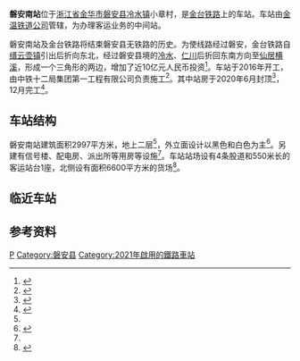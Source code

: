 {{distinguish|磐安站|磐安镇站}}
{{Infobox China railway station
|name = 磐安南站
|eng_name = Pan'annan Railway Station
|symbol_right = {{rint|cn|rail}}
|image = 
|caption = 
|other_name= 
|code = 19046
|commercial_code = PNU
|pinyin_code = PAN
|type= 中间站
|业务性质 = 
|技术性质= 
|address = [[浙江省|浙江省]][[金华市|金华市]][[磐安县|磐安县]][[冷水镇_(磐安县)|冷水镇]]小章村后山
|coordinates = {{coord|28.911468|N|120.339920|E|format=dms|display=inline,title|type:railwaystation_region:CN}}
|built= 
|opened=
|owned = [[金温铁道公司|金温铁道公司]]
|operator= 
|line = [[金台铁路|金台铁路]]
|distance = K38+446
|classification =
|platform = 1
|tracks = 4
|website = 
}}
'''磐安南站'''位于[[浙江省|浙江省]][[金华市|金华市]][[磐安县|磐安县]][[冷水镇_(磐安县)|冷水镇]]小章村，是[[金台铁路|金台铁路]]上的车站。车站由[[金温铁道公司|金温铁道公司]]管辖，为办理客运业务的中间站。

磐安南站及金台铁路将结束磐安县无铁路的历史。为使线路经过磐安，金台铁路自[[缙云县|缙云]][[壶镇镇|壶镇]]引出后折向东北，经过磐安县境的[[冷水镇_(磐安县)|冷水]]、[[仁川镇|仁川]]后折回东南方向至[[仙居县|仙居]][[横溪镇_(仙居县)|横溪]]，形成一个三角形的两边，增加了近10亿元人民币投资<ref>{{cite news|title=金台铁路向2020年通车目标迈进|url=http://panews.zjol.com.cn/panews/system/2019/07/24/031798135.shtml|publisher=磐安新闻网|date=2019-07-24}}</ref>。车站于2016年开工，由中铁十二局集团第一工程有限公司负责施工<ref>{{cite news|title=金台铁路2标项目部举行揭牌仪式|url=http://www.cr121.com/art/2016/7/14/art_20098_2262550.html|publisher=联系我们中铁十二局集团第一工程有限公司|date=2016-07-14}}</ref>。其中站房于2020年6月封顶<ref name="sb1">{{cite news|title=金台铁路磐安南站主体结构封顶|url=http://www.cr12ja.com/art/2020/6/29/art_21938_3138561.html|publisher=中铁十二局集团建筑安装工程有限公司|date=2020-06-29}}</ref>，12月完工<ref name="sb2">{{cite news|title=我县建成首个火车站——金台铁路磐安南站|url=http://www.panan.gov.cn/art/2020/12/30/art_1229169763_59042312.html|work=县府办（大数据局、政研室、金融办）|publisher=磐安县人民政府|date=2020-12-30}}</ref>。

==车站结构==
磐安南站建筑面积2997平方米，地上二层<ref name="sb1"/>，外立面设计以黑色和白色为主<ref>{{cite news|title=这条铁路新建客站效果图来了！转发！收藏！|url=https://www.thepaper.cn/newsDetail_forward_12823893|work=长三角铁路|publisher=澎湃新闻|date=2021-05-24|accessdate=2021-05-24|archive-date=2021-05-24|archive-url=https://web.archive.org/web/20210524171835/https://www.thepaper.cn/newsDetail_forward_12823893|dead-url=no}}</ref>。另建有信号楼、配电房、派出所等用房等设施<ref name="sb2"/>。车站站场设有4条股道和550米长的客运站台1座，北侧设有面积6600平方米的货场<ref>{{cite news|title=金台铁路通车在即 火车开进磐安 梦想照亮前方|url=http://www.jinhua.gov.cn/art/2021/1/11/art_1229160400_59179612.html|publisher=金华市人民政府|work=金华日报|date=2021-01-11|accessdate=2021-03-17|archive-date=2021-01-21|archive-url=https://web.archive.org/web/20210121053612/http://www.jinhua.gov.cn/art/2021/1/11/art_1229160400_59179612.html|dead-url=no}}</ref>。

== 临近车站 ==
{{start rail box|[[中国铁路|中国铁路]]}}
{{s-inop|[[壶镇站|壶镇站]]|[[永康南站|永康南站]]方向}}
{{s-line|[[金台铁路|金台铁路]]<br />← 14km 磐安南站 4km →}}
{{s-inop|[[仁川站_(浙江省)|仁川站]]|[[台州站|台州站]]方向}}
{{end box}}

== 参考资料 ==
{{Reflist}}

{{金台铁路}}
[[Category:金华市铁路车站|P]]
[[Category:磐安县|Category:磐安县]]
[[Category:2021年啟用的鐵路車站|Category:2021年啟用的鐵路車站]]